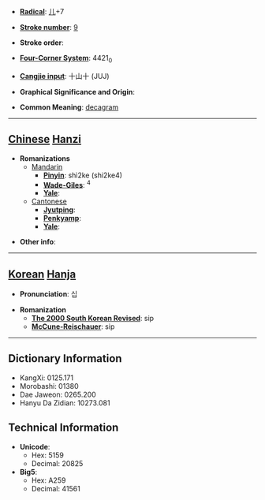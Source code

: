 * '''[[Wiktionary:Chinese radical index| Radical]]''': [[Wiktionary:Chinese radical index 儿|儿]]+7

* '''[[Wiktionary:Chinese total strokes index|Stroke number]]''': [[Wiktionary:Chinese total strokes index 9|9]]

* '''Stroke order''': 

* '''[[Wiktionary:Chinese four corner index|Four-Corner System]]''': 4421<sub>0</sub>

* '''[[Wiktionary:Chinese Cangjie index|Cangjie input]]''': 十山十 (JUJ)

* '''Graphical Significance and Origin''': 

* '''Common Meaning''': [[decagram]]

----

== [[Chinese]] [[Hanzi]] ==

* '''Romanizations'''
** [[Mandarin]]
*** '''[[Pinyin]]''': shì2ke (shi2ke4)
*** '''[[Wade-Giles]]''': <sup>4</sup>
*** '''[[Yale]]''': 
**[[Cantonese]]
***'''[[Jyutping]]''':
***'''[[Penkyamp]]''': 
***'''[[Yale]]''': 

* '''Other info''': 

----

== [[Korean]] [[Hanja]] ==

* '''Pronunciation''': 십

* '''Romanization'''
** '''[[The 2000 South Korean Revised Romanization|The 2000 South Korean Revised]]''': sip
** '''[[McCune-Reischauer]]''': sip

----

== Dictionary Information ==

* KangXi: 0125.171
* Morobashi: 01380
* Dae Jaweon: 0265.200
* Hanyu Da Zidian: 10273.081

== Technical Information ==

* '''Unicode''':
** Hex: 5159
** Decimal: 20825
* '''Big5''':
** Hex: A259
** Decimal: 41561
